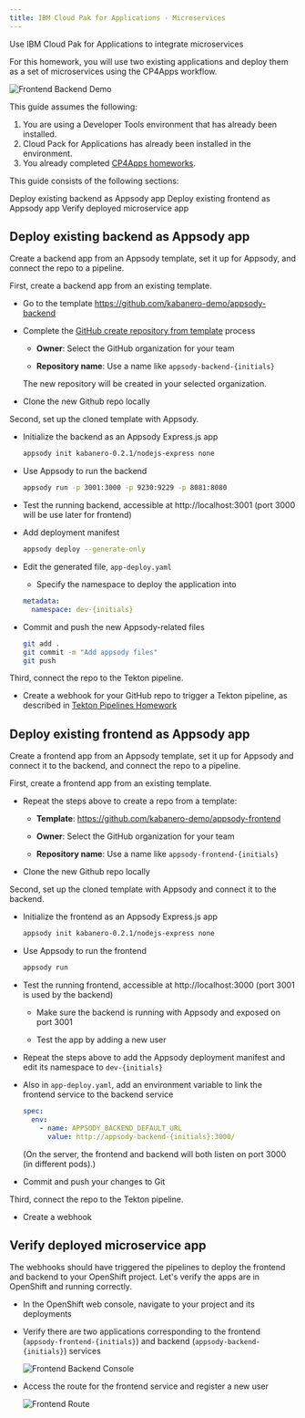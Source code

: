 ```yaml
---
title: IBM Cloud Pak for Applications - Microservices
---
```


<PageDescription>

Use IBM Cloud Pak for Applications to integrate microservices

</PageDescription>

For this homework, you will use two existing applications and deploy them as a set of microservices using the CP4Apps workflow.

![Frontend Backend Demo](images/cp4apps-front-back.png)

This guide assumes the following:

1. You are using a Developer Tools environment that has already been installed.
1. Cloud Pack for Applications has already been installed in the environment.
1. You already completed [CP4Apps homeworks](/practical/cp4apps).

This guide consists of the following sections:

<AnchorLinks>
  <AnchorLink to="#deploy-existing-backend-as-appsody-app">Deploy existing backend as Appsody app</AnchorLink>
  <AnchorLink to="#deploy-existing-frontend-as-appsody-app">Deploy existing frontend as Appsody app</AnchorLink>
  <AnchorLink to="#verify-deployed-microservice-app">Verify deployed microservice app</AnchorLink>
</AnchorLinks>


## Deploy existing backend as Appsody app

Create a backend app from an Appsody template, set it up for Appsody, and connect the repo to a pipeline.

First, create a backend app from an existing template.

- Go to the template https://github.com/kabanero-demo/appsody-backend

- Complete the [GitHub create repository from template](https://help.github.com/en/github/creating-cloning-and-archiving-repositories/creating-a-repository-from-a-template) process

  - **Owner**: Select the GitHub organization for your team

  - **Repository name**: Use a name like `appsody-backend-{initials}`

  The new repository will be created in your selected organization.

- Clone the new Github repo locally

Second, set up the cloned template with Appsody.

- Initialize the backend as an Appsody Express.js app
    ```bash
    appsody init kabanero-0.2.1/nodejs-express none
    ```

- Use Appsody to run the backend
    ```bash
    appsody run -p 3001:3000 -p 9230:9229 -p 8081:8080
    ```

- Test the running backend, accessible at http://localhost:3001 (port 3000 will be use later for frontend)

- Add deployment manifest
    ```bash
    appsody deploy --generate-only
    ```

- Edit the generated file, `app-deploy.yaml`

    - Specify the namespace to deploy the application into
    ```yaml
    metadata:
      namespace: dev-{initials}
    ```

- Commit and push the new Appsody-related files
    ```bash
    git add .
    git commit -m "Add appsody files"
    git push
    ``` 

Third, connect the repo to the Tekton pipeline.

- Create a webhook for your GitHub repo to trigger a Tekton pipeline, as described in [Tekton Pipelines Homework](/practical/cp4apps#build-an-app-with-a-tekton-pipeline)

## Deploy existing frontend as Appsody app

Create a frontend app from an Appsody template, set it up for Appsody and connect it to the backend, and connect the repo to a pipeline.

First, create a frontend app from an existing template.

- Repeat the steps above to create a repo from a template:

    - **Template**: https://github.com/kabanero-demo/appsody-frontend

    - **Owner**: Select the GitHub organization for your team

    - **Repository name**: Use a name like `appsody-frontend-{initials}`

- Clone the new Github repo locally

Second, set up the cloned template with Appsody and connect it to the backend.

- Initialize the frontend as an Appsody Express.js app
    ```bash
    appsody init kabanero-0.2.1/nodejs-express none
    ```

- Use Appsody to run the frontend
    ```bash
    appsody run
    ```

- Test the running frontend, accessible at http://localhost:3000 (port 3001 is used by the backend)

    - Make sure the backend is running with Appsody and exposed on port 3001

    - Test the app by adding a new user

- Repeat the steps above to add the Appsody deployment manifest and edit its namespace to `dev-{initials}`

- Also in `app-deploy.yaml`, add an environment variable to link the frontend service to the backend service

    ```yaml
    spec:
      env:
        - name: APPSODY_BACKEND_DEFAULT_URL
          value: http://appsody-backend-{initials}:3000/
    ```

    (On the server, the frontend and backend will both listen on port 3000 (in different pods).)

- Commit and push your changes to Git

Third, connect the repo to the Tekton pipeline.

- Create a webhook

## Verify deployed microservice app

The webhooks should have triggered the pipelines to deploy the frontend and backend to your OpenShift project. Let's verify the apps are in OpenShift and running correctly.

- In the OpenShift web console, navigate to your project and its deployments

- Verify there are two applications corresponding to the frontend (`appsody-frontend-{initials}`) and backend (`appsody-backend-{initials}`) services

    ![Frontend Backend Console](images/ocp-console-front-back.png)

- Access the route for the frontend service and register a new user

    ![Frontend Route](images/frontend-running.png)